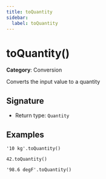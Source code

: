 ```yaml
---
title: toQuantity
sidebar:
  label: toQuantity
---
```


# toQuantity()

**Category**: Conversion

Converts the input value to a quantity

## Signature

- Return type: `Quantity`

## Examples

```fhirpath
'10 kg'.toQuantity()
```

```fhirpath
42.toQuantity()
```

```fhirpath
'98.6 degF'.toQuantity()
```

